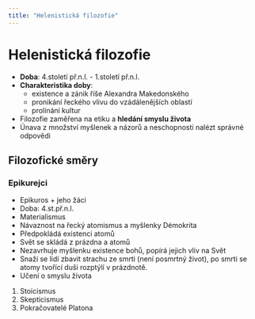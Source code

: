 ```yaml
---
title: "Helenistická filozofie"
---
```


# Helenistická filozofie
- **Doba**: 4.století př.n.l. - 1.století př.n.l.
- **Charakteristika doby**:
    - existence a zánik říše Alexandra Makedonského
    - pronikání řeckého vlivu do vzádálenějších oblastí
    - prolínání kultur
- Filozofie zaměřena na etiku a **hledání smyslu života**
- Únava z množství myšlenek a názorů a neschopnosti nalézt správné odpovědi

## Filozofické směry
### Epikurejci
- Epikuros + jeho žáci
- Doba: 4.st.př.n.l.
- Materialismus
- Návaznost na řecký atomismus a myšlenky Démokrita
- Předpokládá existenci atomů
- Svět se skládá z prázdna a atomů
- Nezavrhuje myšlenku existence bohů, popírá jejich vliv na Svět
- Snaží se lidí zbavit strachu ze smrti (není posmrtný život), po smrti se atomy tvořící duši rozptýlí v prázdnotě.
- Učení o smyslu života

1. Stoicismus
1. Skepticismus
1. Pokračovatelé Platona